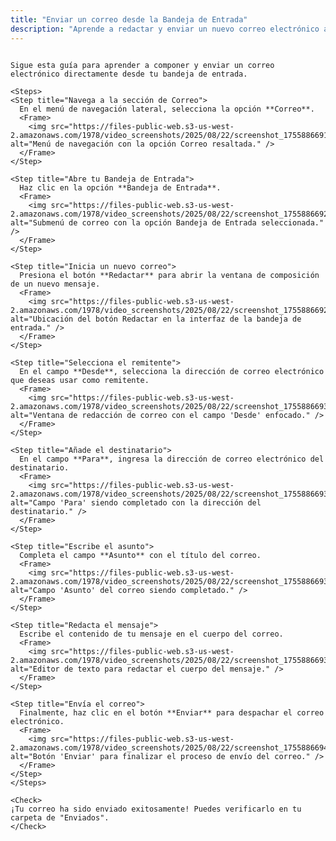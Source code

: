 ```yaml
---
title: "Enviar un correo desde la Bandeja de Entrada"
description: "Aprende a redactar y enviar un nuevo correo electrónico a un destinatario específico directamente desde tu bandeja de entrada."
---
```

```

Sigue esta guía para aprender a componer y enviar un correo electrónico directamente desde tu bandeja de entrada.

<Steps>
<Step title="Navega a la sección de Correo">
  En el menú de navegación lateral, selecciona la opción **Correo**.
  <Frame>
    <img src="https://files-public-web.s3-us-west-2.amazonaws.com/1978/video_screenshots/2025/08/22/screenshot_1755886691_0_68a8b463a3a92.jpg" alt="Menú de navegación con la opción Correo resaltada." />
  </Frame>
</Step>

<Step title="Abre tu Bandeja de Entrada">
  Haz clic en la opción **Bandeja de Entrada**.
  <Frame>
    <img src="https://files-public-web.s3-us-west-2.amazonaws.com/1978/video_screenshots/2025/08/22/screenshot_1755886692_1_68a8b4646209d.jpg" alt="Submenú de correo con la opción Bandeja de Entrada seleccionada." />
  </Frame>
</Step>

<Step title="Inicia un nuevo correo">
  Presiona el botón **Redactar** para abrir la ventana de composición de un nuevo mensaje.
  <Frame>
    <img src="https://files-public-web.s3-us-west-2.amazonaws.com/1978/video_screenshots/2025/08/22/screenshot_1755886692_2_68a8b464a131f.jpg" alt="Ubicación del botón Redactar en la interfaz de la bandeja de entrada." />
  </Frame>
</Step>

<Step title="Selecciona el remitente">
  En el campo **Desde**, selecciona la dirección de correo electrónico que deseas usar como remitente.
  <Frame>
    <img src="https://files-public-web.s3-us-west-2.amazonaws.com/1978/video_screenshots/2025/08/22/screenshot_1755886693_3_68a8b46501102.jpg" alt="Ventana de redacción de correo con el campo 'Desde' enfocado." />
  </Frame>
</Step>

<Step title="Añade el destinatario">
  En el campo **Para**, ingresa la dirección de correo electrónico del destinatario.
  <Frame>
    <img src="https://files-public-web.s3-us-west-2.amazonaws.com/1978/video_screenshots/2025/08/22/screenshot_1755886693_4_68a8b4656bc2c.jpg" alt="Campo 'Para' siendo completado con la dirección del destinatario." />
  </Frame>
</Step>

<Step title="Escribe el asunto">
  Completa el campo **Asunto** con el título del correo.
  <Frame>
    <img src="https://files-public-web.s3-us-west-2.amazonaws.com/1978/video_screenshots/2025/08/22/screenshot_1755886693_5_68a8b46599983.jpg" alt="Campo 'Asunto' del correo siendo completado." />
  </Frame>
</Step>

<Step title="Redacta el mensaje">
  Escribe el contenido de tu mensaje en el cuerpo del correo.
  <Frame>
    <img src="https://files-public-web.s3-us-west-2.amazonaws.com/1978/video_screenshots/2025/08/22/screenshot_1755886693_6_68a8b465e7c40.jpg" alt="Editor de texto para redactar el cuerpo del mensaje." />
  </Frame>
</Step>

<Step title="Envía el correo">
  Finalmente, haz clic en el botón **Enviar** para despachar el correo electrónico.
  <Frame>
    <img src="https://files-public-web.s3-us-west-2.amazonaws.com/1978/video_screenshots/2025/08/22/screenshot_1755886694_7_68a8b466219cc.jpg" alt="Botón 'Enviar' para finalizar el proceso de envío del correo." />
  </Frame>
</Step>
</Steps>

<Check>
¡Tu correo ha sido enviado exitosamente! Puedes verificarlo en tu carpeta de "Enviados".
</Check>

